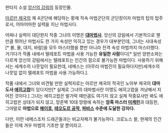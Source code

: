 판타지 소설 [[앙신의 강림]]의 등장인물.

[[아르만 제국]]의 제 4군단에 해당하는 황제 직속 마법군단의 군단장이자 마법의 탑의 탑주로서, 어마어마한 실력을 지닌 마법사다.

어찌나 실력이 대단한지 작중 그녀의 이명은 '''[[대마법사]]'''. 앙신의 강림에서 기본적으로 웬만큼 뛰어난 마법사도 한 가지 속성만 익히고 있는 경우가 대부분인데, 그녀는 사대속성[* 불, 물, 대지, 바람]을 모두 마스터했을 뿐만 아니라 전격 속성 마법까지 마스터했다. 거기다가 작품 내에서 텔레포트 마법을 사용 가능한 '''유일한 사람'''이다[* 일반 양판소와는 다르게 앙신의 강림에서는 텔레포트는 인간의 힘으로 불가능한 마법이다. 사용하기 위해서는 세계수의 나뭇잎이 필요한데, 네메스는 (아무리 마법진이 필요하다지만)세계수의 나뭇잎 없이 텔레포트 마법을 사용 가능하다.]. 

작품 내에서 그녀와 비견될 만한 실력자로는 아르만 제국의 적국인 노아부 제국의 '''대마도사 [[에히고랍]]'''이 있다지만[* 실제로 그녀의 대마법사란 이명도 에히고랍을 겨냥해서 지어진 것이다.] 그녀는 에히고랍은 발가락 때만큼도 여기지 않고 실제 작중묘사만 봐도 에히고랍은 상대가 되지 않고, 망혼벽 10대 망령에 속하는 '''암흑 마스터 [[미케린]]'''과 대등한, 그야말로 '''마법으로 [[헤이호]], [[테오도르 공작]], [[파비스]] 수준에 도달한 강자다.'''

다만, 이런 네메스조차 드래곤들과는 비교자체가 불가능하다. 크로노스 왈, 현재의 인간들은 이제 겨우 마법의 기초만 알 뿐이라고.
